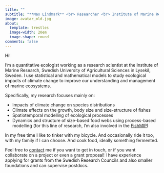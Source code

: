 ```yaml
---
title: ""
subtitle: "**Max Lindmark** <br> Researcher <br> Institute of Marine Research <br> Swedish University of Agricultural Sciences (SLU)"
image: avatar_old.jpg
about:
  template: trestles
  image-width: 20em
  image-shape: round
comments: false
---
```


::: {.g-col-8}

Hi!

I'm a quantitative ecologist working as a research scientist at the Institute of Marine Research, Swedish University of Agricultural Sciences in Lysekil, Sweden. I use statistical and mathematical models to study ecological impacts of climate change to improve our understanding and management of marine ecosystems.

Specifically, my research focuses mainly on:

- Impacts of climate change on species distributions
- Climate effects on the growth, body size and size-structure of fishes
- Spatiotemporal modelling of ecological processes
- Dynamics and structure of size-based food webs using process-based modelling (for this line of research, I'm also involved in the  [FishMIP](https://www.isimip.org/about/marine-ecosystems-fisheries/))

In my free time I like to tinker with my bicycle. And occasionally ride it too, with my family if I can choose. And cook food, ideally something fermented.

Feel free to [contact](contact) me if you want to get in touch, or if you want collaborate on a project or even a grant proposal! I have experience applying for grants from the Swedish Research Councils and also smaller foundations and can supervise postdocs.
:::

